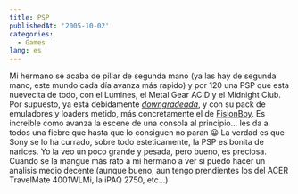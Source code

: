 ```yaml
---
title: PSP
publishedAt: '2005-10-02'
categories:
  - Games
lang: es
---
```


Mi hermano se acaba de pillar de segunda mano (ya las hay de segunda mano, este mundo cada día avanza más rapido) y por 120 una PSP que esta nuevecita de todo, con el Lumines, el Metal Gear ACID y el Midnight Club. Por supuesto, ya está debidamente _[downgradeada](http://www.pspain.com/foro/showthread.php?t=10734)_, y con su pack de emuladores y loaders metido, más concretamente el de [FisionBoy](http://www.pspain.com/foro/showthread.php?t=9231). Es increible como avanza la escene de una consola al principio... les da a todos una fiebre que hasta que lo consiguen no paran 😀 La verdad es que Sony se lo ha currado, sobre todo esteticamente, la PSP es bonita de narices. Yo la veo un poco grande y pesada, pero bueno, es preciosa. Cuando se la mangue más rato a mi hermano a ver si puedo hacer un analisis medio decente (aunque bueno, aun tengo prendientes los del ACER TravelMate 4001WLMi, la iPAQ 2750, etc...)
